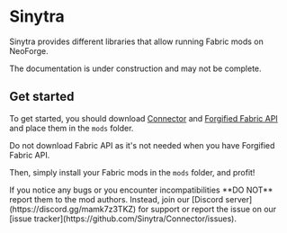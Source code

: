 
# Sinytra
Sinytra provides different libraries that allow running Fabric mods on NeoForge.

<Callout type="warning" emoji="🚧">
    The documentation is under construction and may not be complete.
</Callout>

## Get started
To get started, you should download [Connector](https://modrinth.com/mod/connector) and [Forgified Fabric API](https://modrinth.com/mod/forgified-fabric-api) and
place them in the `mods` folder.

<Callout type="info" emoji="ℹ️">
    Do not download Fabric API as it's not needed when you have Forgified Fabric API.
</Callout>

Then, simply install your Fabric mods in the `mods` folder, and profit!

<Callout type="error" emoji="🐛">
    If you notice any bugs or you encounter incompatibilities **DO NOT** report them to the mod authors.
    Instead, join our [Discord server](https://discord.gg/mamk7z3TKZ) for support or report the issue on our [issue tracker](https://github.com/Sinytra/Connector/issues).
</Callout>
